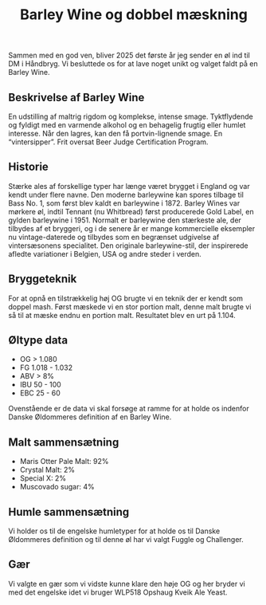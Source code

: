 ﻿---
published: 2024-05-19
title: Barley Wine og dobbel mæskning
slug: batch-236-barley-wine-reiterated-mashing
summary: Sådan kan du brygge en super stærk Barley Wine, 1.104!!
hops: Fuggle, Challenger
yeast: WLP518 Opshaug Kveik Ale Yeast
---


Sammen med en god ven, bliver 2025 det første år jeg sender en øl ind til DM i Håndbryg. Vi besluttede os for at lave noget unikt og valget faldt på en Barley Wine.

## Beskrivelse af Barley Wine
En udstilling af maltrig rigdom og komplekse, intense smage. Tyktflydende og fyldigt med en varmende alkohol og en behagelig frugtig eller humlet interesse. Når den lagres, kan den få portvin-lignende smage. En “vintersipper”.
Frit oversat Beer Judge Certification Program.

## Historie
Stærke ales af forskellige typer har længe været brygget i England og var kendt under flere navne. Den moderne barleywine kan spores tilbage til Bass No. 1, som først blev kaldt en barleywine i 1872. Barley Wines var mørkere øl, indtil Tennant (nu Whitbread) først producerede Gold Label, en gylden barleywine i 1951. Normalt er barleywine den stærkeste ale, der tilbydes af et bryggeri, og i de senere år er mange kommercielle eksempler nu vintage-daterede og tilbydes som en begrænset udgivelse af vintersæsonens specialitet. Den originale barleywine-stil, der inspirerede afledte variationer i Belgien, USA og andre steder i verden.

<SponsorPanel sponsor="Humlecentralen.dk" />

## Bryggeteknik
For at opnå en tilstrækkelig høj OG brugte vi en teknik der er kendt som doppel mash. Først mæskede vi en stor portion malt, denne malt brugte vi så til at mæske endnu en portion malt. Resultatet blev en urt på 1.104.

## Øltype data
- OG > 1.080
- FG 1.018 - 1.032
- ABV > 8%
- IBU 50 - 100
- EBC 25 - 60

Ovenstående er de data vi skal forsøge at ramme for at holde os indenfor Danske Øldommeres definition af en Barley Wine.

## Malt sammensætning

- Maris Otter Pale Malt: 92%
- Crystal Malt: 2%
- Special X: 2%
- Muscovado sugar: 4%

## Humle sammensætning
Vi holder os til de engelske humletyper for at holde os til Danske Øldommeres definition og til denne øl har vi valgt Fuggle og Challenger.

## Gær
Vi valgte en gær som vi vidste kunne klare den høje OG og her bryder vi med det engelske idet vi bruger WLP518 Opshaug Kveik Ale Yeast.